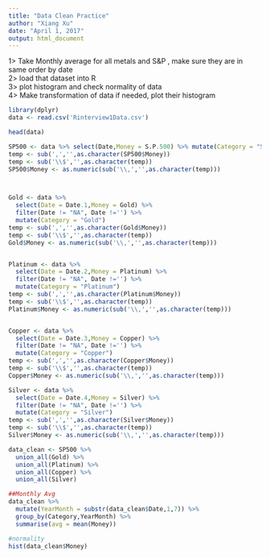 ```yaml
---
title: "Data Clean Practice"
author: "Xiang Xu"
date: "April 1, 2017"
output: html_document
---
```

1> Take Monthly average for all metals and S&P , make sure they are in same order by date  
2> load that dataset into R   
3> plot histogram and check normality of data  
4> Make transformation of data if needed, plot their histogram  

```r
library(dplyr)
data <- read.csv('Rinterview1Data.csv')

head(data)

SP500 <- data %>% select(Date,Money = S.P.500) %>% mutate(Category = "S.P.500")
temp <- sub(',','',as.character(SP500$Money))
temp <- sub('\\$','',as.character(temp))
SP500$Money <- as.numeric(sub('\\,','',as.character(temp)))



Gold <- data %>% 
  select(Date = Date.1,Money = Gold) %>% 
  filter(Date != "NA", Date !='') %>% 
  mutate(Category = "Gold")
temp <- sub(',','',as.character(Gold$Money))
temp <- sub('\\$','',as.character(temp))
Gold$Money <- as.numeric(sub('\\,','',as.character(temp)))


Platinum <- data %>% 
  select(Date = Date.2,Money = Platinum) %>% 
  filter(Date != "NA", Date !='') %>% 
  mutate(Category = "Platinum")
temp <- sub(',','',as.character(Platinum$Money))
temp <- sub('\\$','',as.character(temp))
Platinum$Money <- as.numeric(sub('\\,','',as.character(temp)))


Copper <- data %>% 
  select(Date = Date.3,Money = Copper) %>% 
  filter(Date != "NA", Date !='') %>%  
  mutate(Category = "Copper")
temp <- sub(',','',as.character(Copper$Money))
temp <- sub('\\$','',as.character(temp))
Copper$Money <- as.numeric(sub('\\,','',as.character(temp)))

Silver <- data %>% 
  select(Date = Date.4,Money = Silver) %>% 
  filter(Date != "NA", Date !='') %>% 
  mutate(Category = "Silver")
temp <- sub(',','',as.character(Silver$Money))
temp <- sub('\\$','',as.character(temp))
Silver$Money <- as.numeric(sub('\\,','',as.character(temp)))

data_clean <- SP500 %>% 
  union_all(Gold) %>% 
  union_all(Platinum) %>% 
  union_all(Copper) %>% 
  union_all(Silver)

##Monthly Avg
data_clean %>% 
  mutate(YearMonth = substr(data_clean$Date,1,7)) %>% 
  group_by(Category,YearMonth) %>% 
  summarise(avg = mean(Money))

#normality
hist(data_clean$Money)
```

